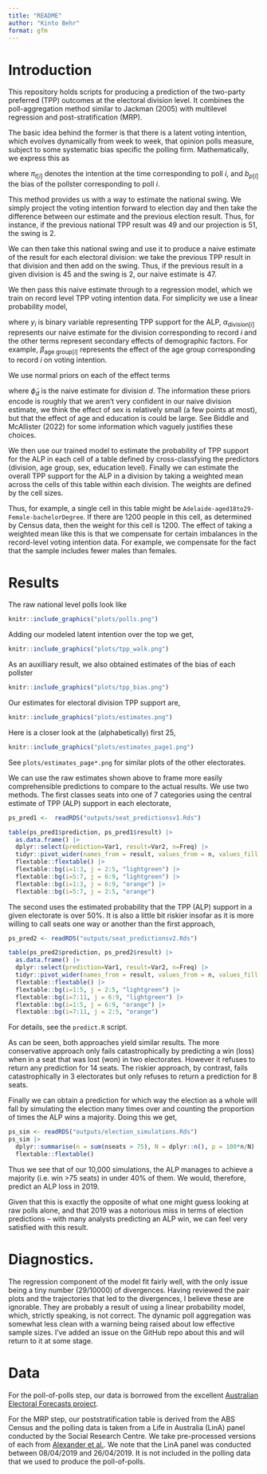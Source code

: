 ```yaml
---
title: "README"
author: "Kinto Behr"
format: gfm
---
```


# Introduction

This repository holds scripts for producing a prediction of the two-party preferred (TPP) outcomes at the electoral division level. It combines the poll-aggregation method similar to Jackman (2005) with multilevel regression and post-stratification (MRP). 

The basic idea behind the former is that there is a latent voting intention, which evolves dynamically from week to week, that opinion polls measure, subject to some systematic bias specific the polling firm. Mathematically, we express this as


\begin{align*}
\text{poll}_i &\sim    N(\pi_{t[i]} + b_{p[i]}, \sigma_{\text{poll}}^2) \\
\pi_t         &\sim    N(\pi_{t-1}, \sigma_\pi^2) \\
b_p      &\sim    N(0, \sigma_b^2)
\end{align*}

where $\pi_{t[i]}$ denotes the intention at the time corresponding to poll $i$, and $b_{p[i]}$ the bias of the pollster corresponding to poll $i$.

This method provides us with a way to estimate the national swing. We simply project the voting intention forward to election day and then take the difference between our estimate and the previous election result. Thus, for instance, if the previous national TPP result was 49 and our projection is 51, the swing is 2. 

We can then take this national swing and use it to produce a naive estimate of the result for each electoral division: we take the previous TPP result in that division and then add on the swing. Thus, if the previous result in a given division is 45 and the swing is 2, our naive estimate is 47. 

We then pass this naive estimate through to a regression model, which we train on record level TPP voting intention data. For simplicity we use a linear probability model,

\begin{align*}
y_i     &\sim \text{Bernoulli}(\phi_i) \\
\phi_i  &\sim N(\eta_i, \sigma_p^2) \\
\eta_i  &=  \alpha_{\text{division}[i]} + 
  \beta_{\text{age group}[i]} + 
  \gamma_{\text{sex}[i]} + 
  \delta_{\text{education level}[i]},
\end{align*}


where $y_i$ is binary variable representing TPP support for the ALP, $\alpha_{\text{division}[i]}$ represents our naive estimate for the division corresponding to record $i$ and the other terms represent secondary effects of demographic factors. For example, $\beta_{\text{age group}[i]}$ represents the effect of the age group corresponding to record $i$ on voting intention.

We use normal priors on each of the effect terms

\begin{align*}
\alpha_d &\sim N(\tilde \phi_d, 5); \\
\beta_a  &\sim N(0, 5) \\
\gamma_s &\sim N(0, 2) \\
\delta_e &\sim N(0, 5)
\end{align*}


where $\tilde \phi_d$ is the naive estimate for division $d$. The information these priors encode is roughly that we aren't very confident in our naive division estimate, we think the effect of sex is relatively small (a few points at most), but that the effect of age and education is could be large. See Biddle and McAllister (2022) for some information which vaguely justifies these choices.

We then use our trained model to estimate the probability of TPP support for the ALP in each cell of a table defined by cross-classfying the predictors (division, age group, sex, education level). Finally we can estimate the overall TPP support for the ALP in a division by taking a weighted mean across the cells of this table within each division. The weights are defined by the cell sizes.

Thus, for example, a single cell in this table might be `Adelaide-aged18to29-Female-bachelorDegree`. If there are 1200 people in this cell, as determined by Census data, then the weight for this cell is 1200. The effect of taking a weighted mean like this is that we compensate for certain imbalances in the record-level voting intention data. For example, we compensate for the fact that the sample includes fewer males than females. 

# Results

The raw national level polls look like

```r
knitr::include_graphics("plots/polls.png")
```


Adding our modeled latent intention over the top we get,

```r
knitr::include_graphics("plots/tpp_walk.png")
```


As an auxilliary result, we also obtained estimates of the bias of each pollster

```r
knitr::include_graphics("plots/tpp_bias.png")
```

Our estimates for electoral division TPP support are,

```r
knitr::include_graphics("plots/estimates.png")
```

Here is a closer look at the (alphabetically) first 25,

```r
knitr::include_graphics("plots/estimates_page1.png")
```

See `plots/estimates_page*.png` for similar plots of the other electorates.


We can use the raw estimates shown above to frame more easily comprehensible predictions to compare to the actual results. We use two methods. The first classes seats into one of 7 categories using the central estimate of TPP (ALP) support in each electorate,

```r
ps_pred1 <-  readRDS("outputs/seat_predictionsv1.Rds")

table(ps_pred1$prediction, ps_pred1$result) |> 
  as.data.frame() |> 
  dplyr::select(prediction=Var1, result=Var2, n=Freq) |> 
  tidyr::pivot_wider(names_from = result, values_from = n, values_fill = 0) |> 
  flextable::flextable() |> 
  flextable::bg(i=1:3, j = 2:5, "lightgreen") |> 
  flextable::bg(i=5:7, j = 6:9, "lightgreen") |>
  flextable::bg(i=1:3, j = 6:9, "orange") |> 
  flextable::bg(i=5:7, j = 2:5, "orange")
```

The second uses the estimated probability that the TPP (ALP) support in a given electorate is over 50%. It is also a little bit riskier insofar as it is more willing to call seats one way or another than the first approach,

```r
ps_pred2 <- readRDS("outputs/seat_predictionsv2.Rds")

table(ps_pred2$prediction, ps_pred2$result) |> 
  as.data.frame() |> 
  dplyr::select(prediction=Var1, result=Var2, n=Freq) |> 
  tidyr::pivot_wider(names_from = result, values_from = n, values_fill = 0) |> 
  flextable::flextable() |> 
  flextable::bg(i=1:5, j = 2:5, "lightgreen") |> 
  flextable::bg(i=7:11, j = 6:9, "lightgreen") |>
  flextable::bg(i=1:5, j = 6:9, "orange") |> 
  flextable::bg(i=7:11, j = 2:5, "orange")
```


For details, see the `predict.R` script.

As can be seen, both approaches yield similar results. The more conservative approach only fails catastrophically by predicting a win (loss) when in a seat that was lost (won) in two electorates. However it refuses to return any prediction for 14 seats. The riskier approach, by contrast, fails catastrophically in 3 electorates but only refuses to return a prediction for 8 seats. 

Finally we can obtain a prediction for which way the election as a whole will fall by simulating the election many times over and counting the proportion of times the ALP wins a majority. Doing this we get,

```r
ps_sim <- readRDS("outputs/election_simulations.Rds")
ps_sim |> 
  dplyr::summarise(n = sum(nseats > 75), N = dplyr::n(), p = 100*n/N) |> 
  flextable::flextable()
```

Thus we see that of our 10,000 simulations, the ALP manages to achieve a majority (i.e. win >75 seats) in under 40% of them. We would, therefore, predict an ALP loss in 2019.

Given that this is exactly the opposite of what one might guess looking at raw polls alone, and that 2019 was a notorious miss in terms of election predictions -- with many analysts predicting an ALP win, we can feel very satisfied with this result. 


# Diagnostics.

The regression component of the model fit fairly well, with the only issue being a tiny number (29/10000) of divergences. Having reviewed the pair plots and the trajectories that led to the divergences, I believe these are ignorable. They are probably a result of using a linear probability model, which, strictly speaking, is not correct. 
The dynamic poll aggregation was somewhat less clean with a warning being raised about low effective sample sizes. I've added an issue on the GitHub repo about this and will return to it at some stage.


# Data

For the poll-of-polls step, our data is borrowed from the excellent [Australian Electoral Forecasts project](https://github.com/d-j-hirst/aus-polling-analyser). 

For the MRP step, our  poststratification table is derived from the ABS Census and the polling data is taken from a Life in Australia (LinA) panel conducted by the Social Research Centre. We take pre-processed versions of each from [Alexander et al.](https://github.com/RohanAlexander/ForecastingMultiDistrictElections). We note that the LinA panel was conducted between 08/04/2019 and 26/04/2019. It is not included in the polling data that we used to produce the poll-of-polls.

